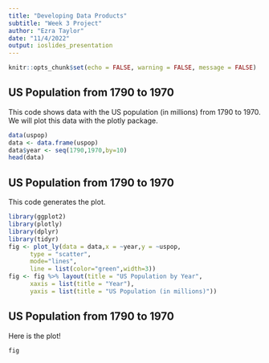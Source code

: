 ```yaml
---
title: "Developing Data Products"
subtitle: "Week 3 Project"
author: "Ezra Taylor"
date: "11/4/2022"
output: ioslides_presentation
---
```


```r
knitr::opts_chunk$set(echo = FALSE, warning = FALSE, message = FALSE)
```

## US Population from 1790 to 1970

This code shows data with the US population (in millions) from 1790 to 1970. We will plot this data with the plotly package.

```r
data(uspop)
data <- data.frame(uspop)
data$year <- seq(1790,1970,by=10)
head(data)

```

## US Population from 1790 to 1970

This code generates the plot.  

```r
library(ggplot2)
library(plotly)
library(dplyr)
library(tidyr)
fig <- plot_ly(data = data,x = ~year,y = ~uspop,
      type = "scatter",
      mode="lines",
      line = list(color="green",width=3))
fig <- fig %>% layout(title = "US Population by Year",
      xaxis = list(title = "Year"),
      yaxis = list(title = "US Population (in millions)"))

```

## US Population from 1790 to 1970  

Here is the plot!

```r
fig
```
